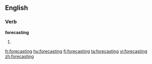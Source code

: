 ==English==

===Verb===
'''forecasting'''

# {{present participle of|[[forecast]]}}

[[fr:forecasting]]
[[hu:forecasting]]
[[fi:forecasting]]
[[ta:forecasting]]
[[vi:forecasting]]
[[zh:forecasting]]